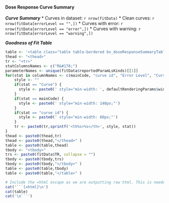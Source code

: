 #### Dose Response Curve Summary

***Curve Summary***
* Curves in dataset: `r nrow(fitData)`
* Clean curves: `r nrow(fitData[errorLevel == "",])`
* Curves with error: `r nrow(fitData[errorLevel == "error",])`
* Curves with warning: `r nrow(fitData[errorLevel == "warning",])`

***Goodness of Fit Table***
```r
table <- '<table class="table table-bordered bv_doseResponseSummaryTable">'
thead <- "<thead>"
tr <- "<tr>"
statColumnsNames <- c("R&#178;")
parameterNames <- unique(fitData$reportedParamLsKinds)[[1]]
for(stat in columnNames <- c(mainCode, "curve id", "Error Level", "Curve", statColumnsNames, parameterNames)) {
    style <- ""
    if(stat == "Curve") {
      style <- paste0(' style="min-width: ', defaultRenderingParams$width,'px;"')
    }
    if(stat == mainCode) {
      style <- paste0(' style="min-width: 140px;"')
    }
    if(stat == "curve id") {
      style <- paste0(' style="min-width: 60px;"')
    }
    tr <- paste0(tr,sprintf('<th%s>%s</th>', style, stat))
}
thead <- paste0(thead,tr)
thead <- paste0(thead,"</thead>" )
table <- paste0(table,thead)
tbody <- "<tbody>"
trs <- paste0(fitData$TR, collapse = "")
tbody <- paste0(tbody,trs)
tbody <- paste0(tbody,"</tbody>" )
table <- paste0(table,tbody)
table <- paste0(table,"</table>" )

# Include the =html escape as we are outputting raw html. This is needed to prevent the html from being rendered by markdownToHTML and converting characters like 1/9 to html codes
cat('```{=html}\n')
cat(table)
cat('\n```')
```
